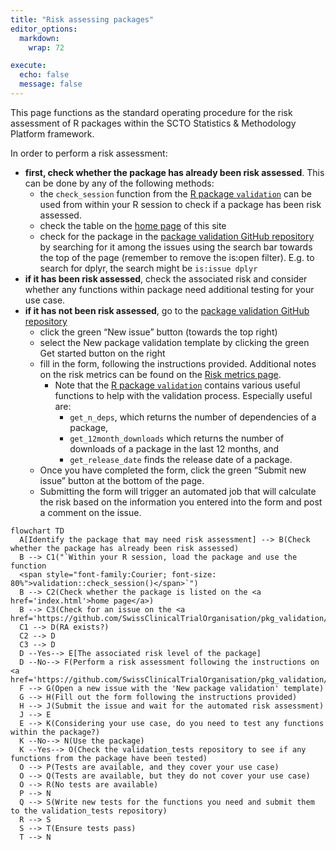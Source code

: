 ```yaml
---
title: "Risk assessing packages"
editor_options:
  markdown:
    wrap: 72

execute:
  echo: false
  message: false
---
```


This page functions as the standard operating procedure for the risk assessment of R 
packages within the SCTO Statistics & Methodology Platform framework. 

In order to perform a risk assessment: 

- **first, check whether the package has already been risk assessed**. This can be done by any of the following methods:
  - the `check_session` function from the [R package `validation`](https://swissclinicaltrialorganisation.github.io/validation/){target="_blank"} can be used from within your R session to check if a package has been risk assessed.
  - check the table on the [home page](index.qmd){target="_blank"} of this site
  - check for the package in the [package validation GitHub repository](https://www.github.com/SwissClinicalTrialOrganisation/pkg_validation/issues){target="_blank"} by searching for it among the issues using the search bar towards the top of the page (remember to remove the is:open filter). E.g. to search for dplyr, the search might be `is:issue dplyr`
- **if it has been risk assessed**, check the associated risk and consider whether any functions within package need additional testing for your use case.
- **if it has not been risk assessed**, go to the [package validation GitHub repository](https://www.github.com/SwissClinicalTrialOrganisation/pkg_validation/issues){target="_blank"}
  - click the green "New issue" button (towards the top right)
  - select the New package validation template by clicking the green Get started button on the right
  - fill in the form, following the instructions provided. Additional notes on the risk metrics can be found on the [Risk metrics page](risk_metrics.qmd).
    - Note that the [R package `validation`](https://swissclinicaltrialorganisation.github.io/validation/){target="_blank"} contains various useful functions to help with the validation process. Especially useful are:
      - `get_n_deps`, which returns the number of dependencies of a package,
      - `get_12month_downloads` which returns the number of downloads of a package in the last 12 months, and 
      - `get_release_date` finds the release date of a package.
  - Once you have completed the form, click the green "Submit new issue" button at the bottom of the page.
  - Submitting the form will trigger an automated job that will calculate the risk based on the information you entered into the form and post a comment on the issue. 
  
```mermaid
flowchart TD
  A[Identify the package that may need risk assessment] --> B(Check whether the package has already been risk assessed)
  B --> C1("`Within your R session, load the package and use the function 
  <span style="font-family:Courier; font-size: 80%">validation::check_session()</span>`")
  B --> C2(Check whether the package is listed on the <a href='index.html'>home page</a>)
  B --> C3(Check for an issue on the <a href='https://github.com/SwissClinicalTrialOrganisation/pkg_validation/issues'>GitHub</a>)
  C1 --> D(RA exists?)
  C2 --> D
  C3 --> D
  D --Yes--> E[The associated risk level of the package]
  D --No--> F(Perform a risk assessment following the instructions on <a href='https://github.com/SwissClinicalTrialOrganisation/pkg_validation/issues/new/choose'>GitHub</a>)
  F --> G(Open a new issue with the 'New package validation' template)
  G --> H(Fill out the form following the instructions provided)
  H --> J(Submit the issue and wait for the automated risk assessment)
  J --> E
  E --> K(Considering your use case, do you need to test any functions within the package?)
  K --No--> N(Use the package)
  K --Yes--> O(Check the validation_tests repository to see if any functions from the package have been tested)
  O --> P(Tests are available, and they cover your use case)
  O --> Q(Tests are available, but they do not cover your use case)
  O --> R(No tests are available)
  P --> N
  Q --> S(Write new tests for the functions you need and submit them to the validation_tests repository)
  R --> S
  S --> T(Ensure tests pass)
  T --> N
  
  
```

